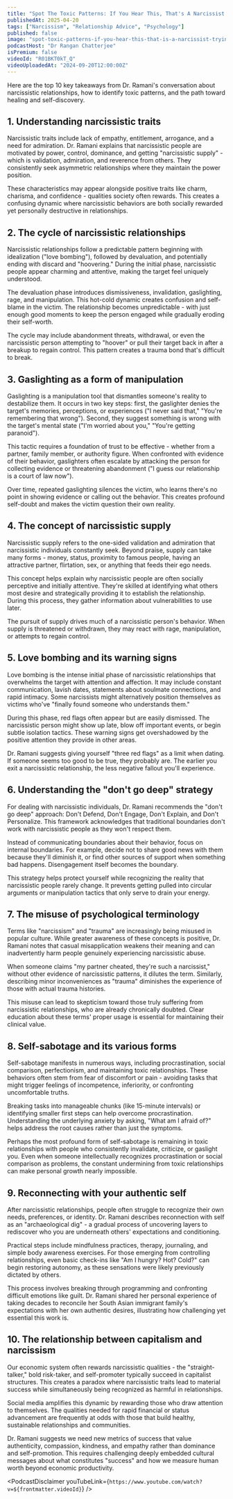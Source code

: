 ```yaml
---
title: "Spot The Toxic Patterns: If You Hear This, That's A Narcissist Trying To Trap You! | Dr. Ramani"
publishedAt: 2025-04-20
tags: ["Narcissism", "Relationship Advice", "Psychology"]
published: false
image: "spot-toxic-patterns-if-you-hear-this-that-is-a-narcissist-trying-to-trap-you-ramani.jpg"
podcastHost: "Dr Rangan Chatterjee"
isPremium: false
videoId: "R01BKT0kT_Q"
videoUploadedAt: "2024-09-20T12:00:00Z"
---
```



<PodcastSummaryPageLayout frontmatter={frontmatter}>
Here are the top 10 key takeaways from Dr. Ramani's conversation about narcissistic relationships, how to identify toxic patterns, and the path toward healing and self-discovery.

## 1. Understanding narcissistic traits

Narcissistic traits include lack of empathy, entitlement, arrogance, and a need for admiration. Dr. Ramani explains that narcissistic people are motivated by power, control, dominance, and getting "narcissistic supply" - which is validation, admiration, and reverence from others. They consistently seek asymmetric relationships where they maintain the power position.

These characteristics may appear alongside positive traits like charm, charisma, and confidence - qualities society often rewards. This creates a confusing dynamic where narcissistic behaviors are both socially rewarded yet personally destructive in relationships.

## 2. The cycle of narcissistic relationships

Narcissistic relationships follow a predictable pattern beginning with idealization ("love bombing"), followed by devaluation, and potentially ending with discard and "hoovering." During the initial phase, narcissistic people appear charming and attentive, making the target feel uniquely understood.

The devaluation phase introduces dismissiveness, invalidation, gaslighting, rage, and manipulation. This hot-cold dynamic creates confusion and self-blame in the victim. The relationship becomes unpredictable - with just enough good moments to keep the person engaged while gradually eroding their self-worth.

The cycle may include abandonment threats, withdrawal, or even the narcissistic person attempting to "hoover" or pull their target back in after a breakup to regain control. This pattern creates a trauma bond that's difficult to break.

## 3. Gaslighting as a form of manipulation

Gaslighting is a manipulation tool that dismantles someone's reality to destabilize them. It occurs in two key steps: first, the gaslighter denies the target's memories, perceptions, or experiences ("I never said that," "You're remembering that wrong"). Second, they suggest something is wrong with the target's mental state ("I'm worried about you," "You're getting paranoid").

This tactic requires a foundation of trust to be effective - whether from a partner, family member, or authority figure. When confronted with evidence of their behavior, gaslighters often escalate by attacking the person for collecting evidence or threatening abandonment ("I guess our relationship is a court of law now").

Over time, repeated gaslighting silences the victim, who learns there's no point in showing evidence or calling out the behavior. This creates profound self-doubt and makes the victim question their own reality.

## 4. The concept of narcissistic supply

Narcissistic supply refers to the one-sided validation and admiration that narcissistic individuals constantly seek. Beyond praise, supply can take many forms - money, status, proximity to famous people, having an attractive partner, flirtation, sex, or anything that feeds their ego needs.

This concept helps explain why narcissistic people are often socially perceptive and initially attentive. They're skilled at identifying what others most desire and strategically providing it to establish the relationship. During this process, they gather information about vulnerabilities to use later.

The pursuit of supply drives much of a narcissistic person's behavior. When supply is threatened or withdrawn, they may react with rage, manipulation, or attempts to regain control.

## 5. Love bombing and its warning signs

Love bombing is the intense initial phase of narcissistic relationships that overwhelms the target with attention and affection. It may include constant communication, lavish dates, statements about soulmate connections, and rapid intimacy. Some narcissists might alternatively position themselves as victims who've "finally found someone who understands them."

During this phase, red flags often appear but are easily dismissed. The narcissistic person might show up late, blow off important events, or begin subtle isolation tactics. These warning signs get overshadowed by the positive attention they provide in other areas.

Dr. Ramani suggests giving yourself "three red flags" as a limit when dating. If someone seems too good to be true, they probably are. The earlier you exit a narcissistic relationship, the less negative fallout you'll experience.

## 6. Understanding the "don't go deep" strategy

For dealing with narcissistic individuals, Dr. Ramani recommends the "don't go deep" approach: Don't Defend, Don't Engage, Don't Explain, and Don't Personalize. This framework acknowledges that traditional boundaries don't work with narcissistic people as they won't respect them.

Instead of communicating boundaries about their behavior, focus on internal boundaries. For example, decide not to share good news with them because they'll diminish it, or find other sources of support when something bad happens. Disengagement itself becomes the boundary.

This strategy helps protect yourself while recognizing the reality that narcissistic people rarely change. It prevents getting pulled into circular arguments or manipulation tactics that only serve to drain your energy.

## 7. The misuse of psychological terminology

Terms like "narcissism" and "trauma" are increasingly being misused in popular culture. While greater awareness of these concepts is positive, Dr. Ramani notes that casual misapplication weakens their meaning and can inadvertently harm people genuinely experiencing narcissistic abuse.

When someone claims "my partner cheated, they're such a narcissist," without other evidence of narcissistic patterns, it dilutes the term. Similarly, describing minor inconveniences as "trauma" diminishes the experience of those with actual trauma histories.

This misuse can lead to skepticism toward those truly suffering from narcissistic relationships, who are already chronically doubted. Clear education about these terms' proper usage is essential for maintaining their clinical value.

## 8. Self-sabotage and its various forms

Self-sabotage manifests in numerous ways, including procrastination, social comparison, perfectionism, and maintaining toxic relationships. These behaviors often stem from fear of discomfort or pain - avoiding tasks that might trigger feelings of incompetence, inferiority, or confronting uncomfortable truths.

Breaking tasks into manageable chunks (like 15-minute intervals) or identifying smaller first steps can help overcome procrastination. Understanding the underlying anxiety by asking, "What am I afraid of?" helps address the root causes rather than just the symptoms.

Perhaps the most profound form of self-sabotage is remaining in toxic relationships with people who consistently invalidate, criticize, or gaslight you. Even when someone intellectually recognizes procrastination or social comparison as problems, the constant undermining from toxic relationships can make personal growth nearly impossible.

## 9. Reconnecting with your authentic self

After narcissistic relationships, people often struggle to recognize their own needs, preferences, or identity. Dr. Ramani describes reconnection with self as an "archaeological dig" - a gradual process of uncovering layers to rediscover who you are underneath others' expectations and conditioning.

Practical steps include mindfulness practices, therapy, journaling, and simple body awareness exercises. For those emerging from controlling relationships, even basic check-ins like "Am I hungry? Hot? Cold?" can begin restoring autonomy, as these sensations were likely previously dictated by others.

This process involves breaking through programming and confronting difficult emotions like guilt. Dr. Ramani shared her personal experience of taking decades to reconcile her South Asian immigrant family's expectations with her own authentic desires, illustrating how challenging yet essential this work is.

## 10. The relationship between capitalism and narcissism

Our economic system often rewards narcissistic qualities - the "straight-talker," bold risk-taker, and self-promoter typically succeed in capitalist structures. This creates a paradox where narcissistic traits lead to material success while simultaneously being recognized as harmful in relationships.

Social media amplifies this dynamic by rewarding those who draw attention to themselves. The qualities needed for rapid financial or status advancement are frequently at odds with those that build healthy, sustainable relationships and communities.

Dr. Ramani suggests we need new metrics of success that value authenticity, compassion, kindness, and empathy rather than dominance and self-promotion. This requires challenging deeply embedded cultural messages about what constitutes "success" and how we measure human worth beyond economic productivity.

<PodcastDisclaimer
  youTubeLink={`https://www.youtube.com/watch?v=${frontmatter.videoId}`}
/>

</PodcastSummaryPageLayout>
